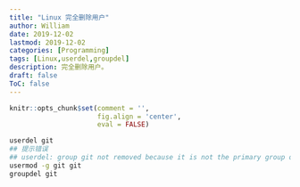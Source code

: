 ```yaml
---
title: "Linux 完全删除用户"
author: William
date: 2019-12-02
lastmod: 2019-12-02
categories: [Programming]
tags: [Linux,userdel,groupdel]
description: 完全删除用户。
draft: false
ToC: false
---
```


```r
knitr::opts_chunk$set(comment = '',
                      fig.align = 'center',
                      eval = FALSE)
```

```bash
userdel git
## 提示错误
## userdel: group git not removed because it is not the primary group of user git.
usermod -g git git
groupdel git   
```

